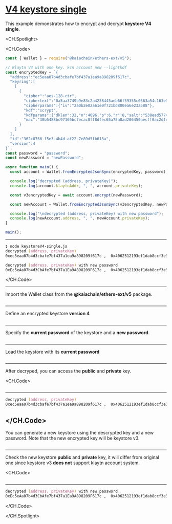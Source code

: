 # [V4 keystore single](https://docs.kaia.io/references/sdk/ethers-ext/v5/account-management/keystore/keystoreV4-single)

This example demonstrates how to encrypt and decrypt **keystore V4 single**.

<CH.Spotlight>

<CH.Code>

```js keystoreV4-single.js
const { Wallet } = require("@kaiachain/ethers-ext/v5");

// Klaytn V4 with one key. kcn account new --lightkdf
const encryptedKey = `{
  "address":"ec5eaa07b4d3cbafe7bf437a1ea9a898209f617c",
  "keyring":[
    [
      {
        "cipher":"aes-128-ctr",
        "ciphertext":"0a5aa3749b9e83c2a4238445aeb66f59355c0363a54c163e34e454f76e061e47",
        "cipherparams":{"iv":"2a0b2e02a61e0f721bd800ea6e23a588"},
        "kdf":"scrypt",
        "kdfparams":{"dklen":32,"n":4096,"p":6,"r":8,"salt":"538ead57745bcd946b05fe294de08256628d9a0a393fd29ced933ba5fc045b07"},
        "mac":"30b5488bc97165bc7ecac8ff8dfec65a75a8ad206450aecff0ac2dfea6f79b08"
      }
    ]
  ],
  "id":"362c0766-f5e3-4b4d-af22-7e89d5fb613a",
  "version":4
}`;
const password = "password";
const newPassword = "newPassword";

async function main() {
  const account = Wallet.fromEncryptedJsonSync(encryptedKey, password);

  console.log("decrypted (address, privateKey)");
  console.log(account.klaytnAddr, ", ", account.privateKey);

  const v3encryptedKey = await account.encrypt(newPassword);

  const newAccount = Wallet.fromEncryptedJsonSync(v3encryptedKey, newPassword);

  console.log("\ndecrypted (address, privateKey) with new password");
  console.log(newAccount.address, ", ", newAccount.privateKey);
}

main();
```
---

```zsh output
❯ node keystoreV4-single.js
decrypted (address, privateKey)
0xec5eaa07b4d3cbafe7bf437a1ea9a898209f617c ,  0x4062512193ef1dab8ccf3e3d7a4862e3c740bdf11d852954ed48bc73643e354f

decrypted (address, privateKey) with new password
0xEc5eAa07b4d3CbAfe7bf437a1Ea9A898209F617c ,  0x4062512193ef1dab8ccf3e3d7a4862e3c740bdf11d852954ed48bc73643e354f
```

</CH.Code>

---

Import the Wallet class from the **@kaiachain/ethers-ext/v5** package.

```js keystoreV4-single.js focus=1

```
---
Define an encrypted keystore **version 4**

```js keystoreV4-single.js focus=4:20

```
---
Specify the **current password** of the keystore and a **new password**.

```js keystoreV4-single.js focus=21:22

```
---
Load the keystore with its **current password**

```js keystoreV4-single.js focus=25

```
---
After decryped, you can access the **public** and **private** key.

<CH.Code>
```js keystoreV4-single.js focus=27:28

```
---

```zsh output
decrypted (address, privateKey)
0xec5eaa07b4d3cbafe7bf437a1ea9a898209f617c ,  0x4062512193ef1dab8ccf3e3d7a4862e3c740bdf11d852954ed48bc73643e354f
````

</CH.Code>
---
You can generate a new keystore using the descrypted key and a new password.  Note that the new encrypted key will be keystore v3. 

```js keystoreV4-single.js focus=30

```
---
Check the new keystore **public** and **private** key, it will differ from original one since keystore v3 **does not** support klaytn account system.

<CH.Code>
```js keystoreV4-single.js focus=32:35

```
---

```zsh output
decrypted (address, privateKey) with new password
0xEc5eAa07b4d3CbAfe7bf437a1Ea9A898209F617c ,  0x4062512193ef1dab8ccf3e3d7a4862e3c740bdf11d852954ed48bc73643e354f
````

</CH.Code>

</CH.Spotlight>
